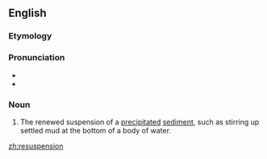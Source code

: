 ==English==


===Etymology===

{{prefix|re|suspension}}

===Pronunciation===

*{{IPA|ɹisʌˈspɛnʃən}}
*{{rhymes|ɛnʃən}}

===Noun===
{{en-noun}}

# {{context|ecology}} The renewed suspension of a [[precipitate]]d [[sediment]], such as stirring up settled mud at the bottom of a body of water.

[[zh:resuspension]]